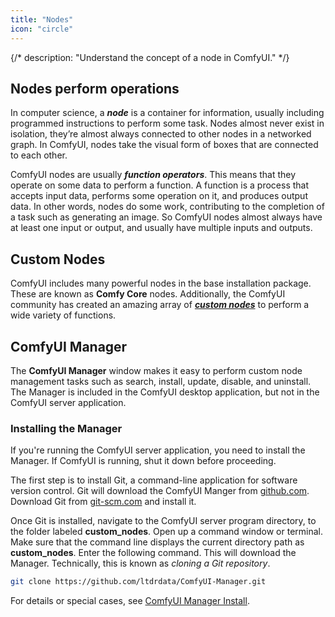 ```yaml
---
title: "Nodes"
icon: "circle"
---
```


{/*
description: "Understand the concept of a node in ComfyUI."
*/}


## Nodes perform operations

In computer science, a **_node_** is a container for information, usually including programmed instructions to perform some task. Nodes almost never exist in isolation, they’re almost always connected to other nodes in a networked graph. In ComfyUI, nodes take the visual form of boxes that are connected to each other.

ComfyUI nodes are usually **_function operators_**. This means that they operate on some data to perform a function. A function is a process that accepts input data, performs some operation on it, and produces output data. In other words, nodes do some work, contributing to the completion of a task such as generating an image. So ComfyUI nodes almost always have at least one input or output, and usually have multiple inputs and outputs.

## Custom Nodes

ComfyUI includes many powerful nodes in the base installation package. These are known as **Comfy Core** nodes. Additionally, the ComfyUI community has created an amazing array of [**_custom nodes_**](https://registry.comfy.org) to perform a wide variety of functions. 


## ComfyUI Manager

The **ComfyUI Manager** window makes it easy to perform custom node management tasks such as search, install, update, disable, and uninstall. The Manager is included in the ComfyUI desktop application, but not in the ComfyUI server application. 

### Installing the Manager

If you're running the ComfyUI server application, you need to install the Manager. If ComfyUI is running, shut it down before proceeding.

The first step is to install Git, a command-line application for software version control. Git will download the ComfyUI Manger from [github.com](https://github.com). Download Git from [git-scm.com](https://git-scm.com/) and install it.

Once Git is installed, navigate to the ComfyUI server program directory, to the folder labeled **custom_nodes**. Open up a command window or terminal. Make sure that the command line displays the current directory path as **custom_nodes**. Enter the following command. This will download the Manager. Technically, this is known as _cloning a Git repository_.

```bash
git clone https://github.com/ltdrdata/ComfyUI-Manager.git
```

For details or special cases, see [ComfyUI Manager Install](https://github.com/ltdrdata/ComfyUI-Manager?tab=readme-ov-file#installation).